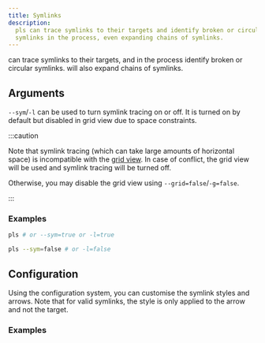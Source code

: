 ```yaml
---
title: Symlinks
description:
  pls can trace symlinks to their targets and identify broken or circular
  symlinks in the process, even expanding chains of symlinks.
---
```



<Pls /> can trace symlinks to their targets, and in the process identify broken
or circular symlinks. <Pls /> will also expand chains of symlinks.

## Arguments

`--sym`/`-l` can be used to turn symlink tracing on or off. It is turned on by
default but disabled in grid view due to space constraints.

:::caution

Note that symlink tracing (which can take large amounts of horizontal space) is
incompatible with the [grid view](/features/grid_view/). In case of conflict,
the grid view will be used and symlink tracing will be turned off.

Otherwise, you may disable the grid view using `--grid=false`/`-g=false`.

:::

### Examples

```bash
pls # or --sym=true or -l=true
```

<SymlinkOn />

```bash
pls --sym=false # or -l=false
```

<SymlinkOff />

## Configuration

Using the configuration system, you can customise the symlink styles and arrows.
Note that for valid symlinks, the style is only applied to the arrow and not the
target.

### Examples

<SymlinkConf />

<SymlinkConfd />
